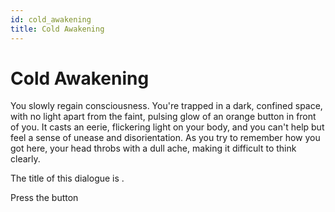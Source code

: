 ```yaml
---
id: cold_awakening
title: Cold Awakening
---
```


# Cold Awakening

You slowly regain consciousness. You're trapped in a dark, confined space, with no light apart from the faint, pulsing glow of an orange button in front of you. It casts an eerie, flickering light on your body, and you can't help but feel a sense of unease and disorientation. As you try to remember how you got here, your head throbs with a dull ache, making it difficult to think clearly.

The title of this dialogue is .


<Action targetDialogueId="01_intro/illuminated_cryo_pod">
    Press the button
</Action>
